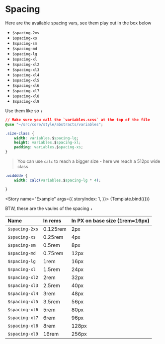 

<Meta title="Abstracts/Spacing" component={Spacing} />


# Spacing

Here are the available spacing vars, see them play out in the box below

- `$spacing-2xs`
- `$spacing-xs`
- `$spacing-sm`
- `$spacing-md`
- `$spacing-lg`
- `$spacing-xl`
- `$spacing-xl2`
- `$spacing-xl3`
- `$spacing-xl4`
- `$spacing-xl5`
- `$spacing-xl6`
- `$spacing-xl7`
- `$spacing-xl8`
- `$spacing-xl9`


Use them like so `↓`

```css
// Make sure you call the `variables.scss` at the top of the file
@use "~/src/core/style/abstracts/variables";

.size-class {
    width: variables.$spacing-lg;
    height: variables.$spacing-xl;
    padding: variables.$spacing-xs;
}
```

> You can use `calc` to reach a bigger size - here we reach a 512px wide class

```css
.widddde {
    width: calc(variables.$spacing-lg * 4);

}
```

<Story name="Example" args={{
        storyIndex: 1,
    }}>
    {Template.bind({})}
</Story>

BTW, these are the vaules of the spacing `↓`

| Name | In rems | In PX on base size (1rem=16px) |
|:---|:---|:---|
|`$spacing-2xs` |  0.125rem | 2px |
|`$spacing-xs`  |  0.25rem  | 4px |
|`$spacing-sm`  |  0.5rem   | 8px |
|`$spacing-md`  |  0.75rem  | 12px |
|`$spacing-lg`  |  1rem     | 16px |
|`$spacing-xl`  |  1.5rem   | 24px |
|`$spacing-xl2` |  2rem     | 32px |
|`$spacing-xl3` |  2.5rem   | 40px  |
|`$spacing-xl4` |  3rem     |   48px  |
|`$spacing-xl5` |  3.5rem   | 56px  |
|`$spacing-xl6` |  5rem     |   80px  |
|`$spacing-xl7` |  6rem     |   96px  |
|`$spacing-xl8` |  8rem     |   128px  |
|`$spacing-xl9` |  16rem    |  256px  |